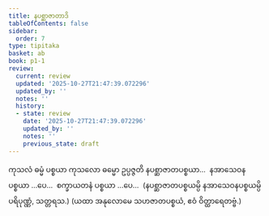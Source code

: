 ```yaml
---
title: နပစ္ဆာဇာတာဒိ
tableOfContents: false
sidebar:
  order: 7
type: tipitaka
basket: ab
book: p1-1
review:
  current: review
  updated: '2025-10-27T21:47:39.072296'
  updated_by: ''
  notes: ''
  history:
  - state: review
    date: '2025-10-27T21:47:39.072296'
    updated_by: ''
    notes: ''
    previous_state: draft
---
```



<ReviewStatus review={frontmatter.review} showDetails={true} />

<HypothesisAnnotation frontmatter={frontmatter} />

<DynamicBreadcrumb />

<Division number="146" book="p1-1" e="ch" v="36" p="47">

<Paragraph number="527" book="p1-1">
ကုသလံ ဓမ္မံ ပစ္စယာ ကုသလော ဓမ္မော ဥပ္ပဇ္ဇတိ နပစ္ဆာဇာတပစ္စယာ…  နအာသေဝနပစ္စယာ …ပေ…  စက္ခာယတနံ ပစ္စယာ …ပေ…  (နပစ္ဆာဇာတပစ္စယမ္ပိ နအာသေဝနပစ္စယမ္ပိ ပရိပုဏ္ဏံ, သတ္တရသ.)

</Paragraph>
</Division>

<Paragraph number="528" type="center" book="p1-1">
(ယထာ အနုလောမေ သဟဇာတပစ္စယံ, ဧဝံ ဝိတ္ထာရေတဗ္ဗံ.)
</Paragraph>